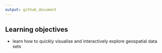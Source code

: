 ```yaml
---
output: github_document
---
```


<!-- README.md is generated from README.Rmd. Please edit that file -->

## Learning objectives

 - learn how to quickly visualise and interactively explore geospatial data sets
